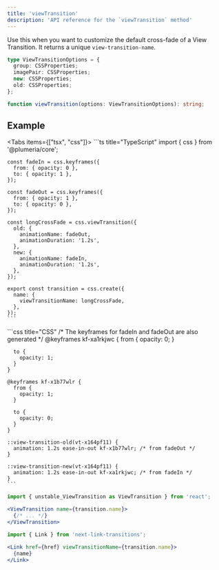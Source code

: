 ```yaml
---
title: 'viewTransition'
description: 'API reference for the `viewTransition` method'
---
```



Use this when you want to customize the default cross-fade of a View Transition. It returns a unique `view-transition-name`.

```ts
type ViewTransitionOptions = {
  group: CSSProperties;
  imagePair: CSSProperties;
  new: CSSProperties;
  old: CSSProperties;
};

function viewTransition(options: ViewTransitionOptions): string;
```

## Example

<Tabs items={["tsx", "css"]}>
  <Tab>
    ```ts title="TypeScript"
    import { css } from '@plumeria/core';

    const fadeIn = css.keyframes({
      from: { opacity: 0 },
      to: { opacity: 1 },
    });

    const fadeOut = css.keyframes({
      from: { opacity: 1 },
      to: { opacity: 0 },
    });

    const longCrossFade = css.viewTransition({
      old: {
        animationName: fadeOut,
        animationDuration: '1.2s',
      },
      new: {
        animationName: fadeIn,
        animationDuration: '1.2s',
      },
    });

    export const transition = css.create({
      name: {
        viewTransitionName: longCrossFade,
      },
    });
    ```
  </Tab>
  <Tab>
    ```css title="CSS"
    /* The keyframes for fadeIn and fadeOut are also generated */
    @keyframes kf-xa1rkjwc {
      from {
        opacity: 0;
      }

      to {
        opacity: 1;
      }
    }

    @keyframes kf-x1b77wlr {
      from {
        opacity: 1;
      }

      to {
        opacity: 0;
      }
    }

    ::view-transition-old(vt-x164pf11) {
      animation: 1.2s ease-in-out kf-x1b77wlr; /* from fadeOut */
    }

    ::view-transition-new(vt-x164pf11) {
      animation: 1.2s ease-in-out kf-xa1rkjwc; /* from fadeIn */
    }
    ```
  </Tab>
</Tabs>

```jsx  title="React ViewTransition"
import { unstable_ViewTransition as ViewTransition } from 'react';

<ViewTransition name={transition.name}>
  {/* ... */}
</ViewTransition>
```

```jsx  title="Next next-link-transitions"
import { Link } from 'next-link-transitions';

<Link href={href} viewTransitionName={transition.name}>
  {name}
</Link>
```